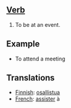 ==[[Verb]]==

#To be at an event.

==Example==
*To attend a meeting

==Translations==

*[[Finnish]]: [[osallistua]]
*[[French]]: [[assister]] à